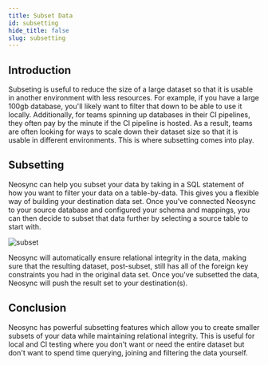 ```yaml
---
title: Subset Data
id: subsetting
hide_title: false
slug: subsetting
---
```


## Introduction

Subseting is useful to reduce the size of a large dataset so that it is usable in another environment with less resources. For example, if you have a large 100gb database, you'll likely want to filter that down to be able to use it locally. Additionally, for teams spinning up databases in their CI pipelines, they often pay by the minute if the CI pipeline is hosted. As a result, teams are often looking for ways to scale down their dataset size so that it is usable in different environments. This is where subsetting comes into play.

## Subsetting

Neosync can help you subset your data by taking in a SQL statement of how you want to filter your data on a table-by-data. This gives you a flexible way of building your destination data set. Once you've connected Neosync to your source database and configured your schema and mappings, you can then decide to subset that data further by selecting a source table to start with.

![subset](https://assets.nucleuscloud.com/neosync/docs/subset.png)

Neosync will automatically ensure relational integrity in the data, making sure that the resulting dataset, post-subset, still has all of the foreign key constraints you had in the original data set. Once you've subsetted the data, Neosync will push the result set to your destination(s).

## Conclusion

Neosync has powerful subsetting features which allow you to create smaller subsets of your data while maintaining relational integrity. This is useful for local and CI testing where you don't want or need the entire dataset but don't want to spend time querying, joining and filtering the data yourself.
